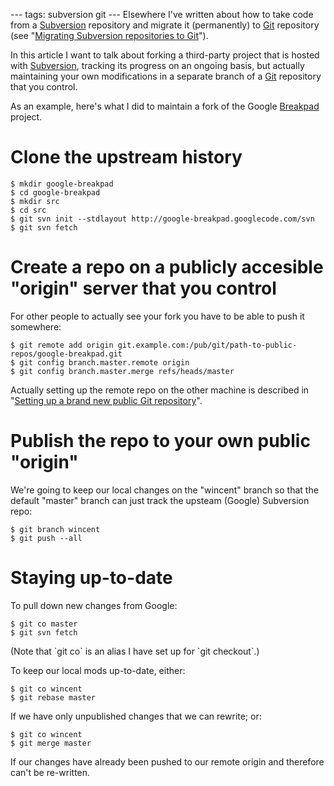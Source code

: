 ---
tags: subversion git
---
Elsewhere I've written about how to take code from a [[Subversion]] repository and migrate it (permanently) to [[Git]] repository (see "[[Migrating Subversion repositories to Git]]").

In this article I want to talk about forking a third-party project that is hosted with [[Subversion]], tracking its progress on an ongoing basis, but actually maintaining your own modifications in a separate branch of a [[Git]] repository that you control.

As an example, here's what I did to maintain a fork of the Google [[Breakpad]] project.

= Clone the upstream history =

<pre lang="shell">$ mkdir google-breakpad
$ cd google-breakpad
$ mkdir src
$ cd src
$ git svn init --stdlayout http://google-breakpad.googlecode.com/svn
$ git svn fetch</pre>

= Create a repo on a publicly accesible "origin" server that you control =

For other people to actually see your fork you have to be able to push it somewhere:

<pre lang="shell">$ git remote add origin git.example.com:/pub/git/path-to-public-repos/google-breakpad.git
$ git config branch.master.remote origin
$ git config branch.master.merge refs/heads/master</pre>

Actually setting up the remote repo on the other machine is described in "[[Setting up a brand new public Git repository]]".

= Publish the repo to your own public "origin" =

We're going to keep our local changes on the "wincent" branch so that the default "master" branch can just track the upsteam (Google) Subversion repo:

<pre lang="shell">$ git branch wincent
$ git push --all</pre>

= Staying up-to-date =

To pull down new changes from Google:

<pre lang="shell">$ git co master
$ git svn fetch</pre>

(Note that `git co` is an alias I have set up for `git checkout`.)

To keep our local mods up-to-date, either:

<pre lang="shell">$ git co wincent
$ git rebase master</pre>

If we have only unpublished changes that we can rewrite; or:

<pre lang="shell">$ git co wincent
$ git merge master</pre>

If our changes have already been pushed to our remote origin and therefore can't be re-written.
